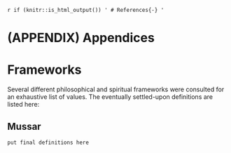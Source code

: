 `r if (knitr::is_html_output()) '
# References{-}
'`

# (APPENDIX) Appendices {-} 

# Frameworks {#frameworks}

Several different philosophical and spiritual frameworks were consulted for an exhaustive list of values. The eventually settled-upon definitions are listed here:

## Mussar

`put final definitions here`